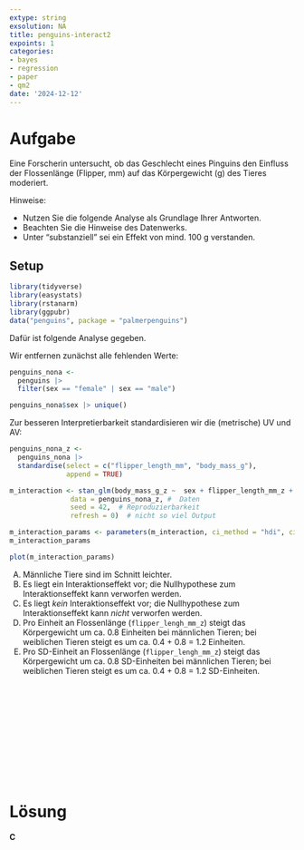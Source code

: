 ```yaml
---
extype: string
exsolution: NA
title: penguins-interact2
expoints: 1
categories:
- bayes
- regression
- paper
- qm2
date: '2024-12-12'
---
```






# Aufgabe


Eine Forscherin untersucht, ob das Geschlecht eines Pinguins den Einfluss der Flossenlänge (Flipper, mm) auf das Körpergewicht (g) des Tieres moderiert.




Hinweise:


- Nutzen Sie die folgende Analyse als Grundlage Ihrer Antworten.
- Beachten Sie die Hinweise des Datenwerks.
- Unter "substanziell" sei ein Effekt von mind. 100 g verstanden.






## Setup

```r
library(tidyverse)
library(easystats)
library(rstanarm)
library(ggpubr)
data("penguins", package = "palmerpenguins")
```


Dafür ist folgende Analyse gegeben.





Wir entfernen zunächst alle fehlenden Werte:

```r
penguins_nona <- 
  penguins |> 
  filter(sex == "female" | sex == "male")

penguins_nona$sex |> unique()
```


Zur besseren Interpretierbarkeit standardisieren wir die (metrische) UV und AV:


```r
penguins_nona_z <- 
  penguins_nona |> 
  standardise(select = c("flipper_length_mm", "body_mass_g"),
              append = TRUE)
```


```r
m_interaction <- stan_glm(body_mass_g_z ~  sex + flipper_length_mm_z + sex:flipper_length_mm_z,  # Regressionsgleichung
               data = penguins_nona_z, #  Daten
               seed = 42,  # Reproduzierbarkeit
               refresh = 0)  # nicht so viel Output
```


```r
m_interaction_params <- parameters(m_interaction, ci_method = "hdi", ci = .9)
m_interaction_params
```


```r
plot(m_interaction_params)
```

A) Männliche Tiere sind im Schnitt leichter.
B) Es liegt ein Interaktionseffekt vor; die Nullhypothese zum Interaktionseffekt kann verworfen werden.
C) Es liegt *kein* Interaktionseffekt vor; die Nullhypothese zum Interaktionseffekt kann *nicht* verworfen werden.
D) Pro Einheit an Flossenlänge (`flipper_lengh_mm_z`) steigt das Körpergewicht um ca. 0.8 Einheiten bei männlichen Tieren; bei weiblichen Tieren steigt es um ca. 0.4 + 0.8 = 1.2 Einheiten.
E)  Pro SD-Einheit an Flossenlänge (`flipper_lengh_mm_z`) steigt das Körpergewicht um ca. 0.8 SD-Einheiten bei männlichen Tieren; bei weiblichen Tieren steigt es um ca. 0.4 + 0.8 = 1.2 SD-Einheiten.



</br>
</br>
</br>
</br>
</br>
</br>
</br>
</br>
</br>
</br>

# Lösung



**C**

